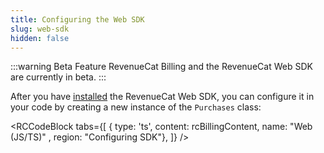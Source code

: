 ```yaml
---
title: Configuring the Web SDK
slug: web-sdk
hidden: false
---
```

:::warning Beta Feature
RevenueCat Billing and the RevenueCat Web SDK are currently in beta.
:::

After you have [installed](/getting-started/installation/web-sdk) the RevenueCat Web SDK, you can configure it in your code by creating a new instance of the `Purchases` class:


<RCCodeBlock tabs={[
    { type: 'ts', content: rcBillingContent, name: "Web (JS/TS)" , region: "Configuring SDK"},
]} />